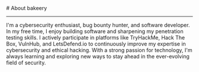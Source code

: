 
<BaseLayout title="About">
  <BaseCard title="About">
# About bakeery

---

I'm a cybersecurity enthusiast, bug bounty hunter, and software developer. In my free time, I enjoy building software and sharpening my penetration testing skills. I actively participate in platforms like TryHackMe, Hack The Box, VulnHub, and LetsDefend.io to continuously improve my expertise in cybersecurity and ethical hacking. With a strong passion for technology, I'm always learning and exploring new ways to stay ahead in the ever-evolving field of security.

  </BaseCard>
</BaseLayout>
